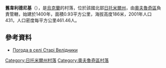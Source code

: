 {{coord|51|18|31|N|28|26|38|E|scale:30000|display=title}}

'''舊韋利德尼基'''（{{lang-uk|Старі Велідники}}），是[[烏克蘭|烏克蘭]]的村落，位於該國北部[[日托米爾州|日托米爾州]]，由[[奧夫魯奇區|奧夫魯奇區]]負責管轄，始建於1400年，面積0.93平方公里，海拔高度186米，2001年人口431，人口密度每平方公里461.46人。

==參考資料==
* [http://weather.in.ua/ua/zhitomirskaja/24987 Погода в селі Старі Велідники] {{Wayback|url=http://weather.in.ua/ua/zhitomirskaja/24987 |date=20160305080750 }}

{{DEFAULTSORT:Старі Велідники}}
[[Category:日托米爾州村落|Category:日托米爾州村落]]
[[Category:奧夫魯奇區村落|Category:奧夫魯奇區村落]]


{{Zhytomyr-geo-stub}}
